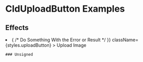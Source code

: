 



<Head>
  <title>CldUploadButton Examples - Next Cloudinary</title>
  <meta name="og:title" content="CldUploadButton Examples - Next Cloudinary" />
  <meta name="og:url" content={`https://next-cloudinary.spacejelly.dev/components/clduploadbutton/examples`} />
</Head>

<OgImage
  title="CldUploadButton Examples"
  twitterTitle="CldUploadButton Examples"
/>

# CldUploadButton Examples

## Effects

<ImageGrid>
  <li>
    <CldUploadButton
      signed={false}
      options={{
        cloudName: process.env.NEXT_PUBLIC_CLOUDINARY_CLOUD_NAME,
        uploadPreset:
          process.env.NEXT_PUBLIC_CLOUDINARY_UPLOAD_PRESET,
      }}
      onUpload={(error, result) => {
        /* Do Something With the Error or Result */
      }}
      className={styles.uploadButton}
    >
      <span>Upload Image</span>
    </CldUploadButton>

    ### Unsigned
  </li>
</ImageGrid>